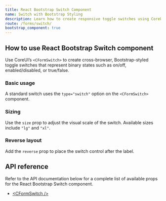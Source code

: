 ```yaml
---
title: React Bootstrap Switch Component
name: Switch with Bootstrap Styling
description: Learn how to create responsive toggle switches using CoreUI’s React component styled to match Bootstrap form elements.
route: /forms/switch/
bootstrap_component: true
---
```


## How to use React Bootstrap Switch component

Use CoreUI’s `<CFormSwitch>` to create cross-browser, Bootstrap-styled toggle switches that represent binary states such as on/off, enabled/disabled, or true/false.

### Basic usage

A standard switch uses the `type="switch"` option on the `<CFormSwitch>` component.

<ExampleSnippet className="theme-bootstrap" component="FormSwitchExample" componentName="React Bootstrap Switch" />

### Sizing

Use the `size` prop to adjust the visual scale of the switch. Available sizes include `"lg"` and `"xl"`.

<ExampleSnippet className="theme-bootstrap" component="FormSwitchSizingExample" componentName="React Bootstrap Switch" />

### Reverse layout

Add the `reverse` prop to place the switch control after the label.

<ExampleSnippet className="theme-bootstrap" component="FormSwitchReverseExample" componentName="React Bootstrap Switch" />

## API reference

Refer to the API documentation below for a complete list of available props for the React Bootstrap Switch component.

- [&lt;CFormSwitch /&gt;](../api/#cformswitch)
